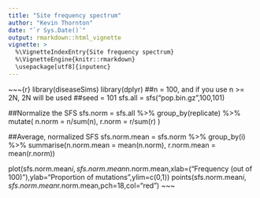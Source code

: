 ```yaml
---
title: "Site frequency spectrum"
author: "Kevin Thornton"
date: "`r Sys.Date()`"
output: rmarkdown::html_vignette
vignette: >
  %\VignetteIndexEntry{Site frequency spectrum}
  %\VignetteEngine{knitr::rmarkdown}
  \usepackage[utf8]{inputenc}
---
```


~~~{r}
library(diseaseSims)
library(dplyr)
##n = 100, and if you use n >= 2N, 2N will be used
##seed = 101
sfs.all = sfs("pop.bin.gz",100,101)

##Normalize the SFS
sfs.norm = sfs.all %>%
    group_by(replicate) %>%
        mutate( n.norm = n/sum(n),
                r.norm = r/sum(r) )

##Average, normalized SFS
sfs.norm.mean = sfs.norm %>%
    group_by(i) %>%
        summarise(n.norm.mean = mean(n.norm),
                  r.norm.mean = mean(r.norm))

plot(sfs.norm.mean$i,sfs.norm.mean$n.norm.mean,xlab=("Frequency (out of 100)"),ylab="Proportion of mutations",ylim=c(0,1))
points(sfs.norm.mean$i,sfs.norm.mean$r.norm.mean,pch=18,col="red")
~~~

